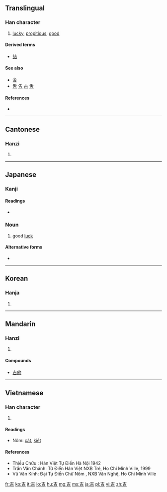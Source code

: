 {{also|喆|吿|告|古|舌}}
==Translingual==

===Han character===
{{Han char|rn=30|rad=口|as=03|sn=6|four=4060<sub>1</sub>|canj=土口 (GR)|ids=⿱[[士]][[口]]}}

# [[lucky]], [[propitious]], [[good]]

====Derived terms====
* [[喆]]

====See also====
* [[舎]]
* [[吿]] [[告]] [[古]] [[舌]]

====References====
* {{Han ref|kx=0175.020|dkj=03289|dj=0389.020|hdz=10576.060|uh=5409|ud=21513|bh=A64E|bd=42574}}

----

==Cantonese==

===Hanzi===
{{yue-hanzi|jyut=gat1|y=gat1}}

# {{defn|lang=yue|sort=口03}}

----

==Japanese==

===Kanji===
{{ja-kanji|grade=c|rs=口03}}

====Readings====
* {{ja-readings|on=[[きち]] (kichi), [[きつ]] (kitsu)
|kun=[[よい]] (yoi)
|nanori=[[よし]] (yoshi)
}}

===Noun===
{{ja-noun|k|hira=きち|rom=kichi}}

# good [[luck]]

====Alternative forms====
* {{l|ja|きつ|tr=kitsu}}

----

==Korean==

===Hanja===
{{ko-hanja|hangeul=길|rv=gil|mr=kil}}

# {{defn|lang=ko|sort=口03}}

----

==Mandarin==

===Hanzi===
{{cmn-hanzi|pin=[[jí]] ([[ji2]]), [[tòng]] ([[tong4]])|wg=chi<sup>2</sup>, t'ung<sup>4</sup>}}

# {{defn|lang=cmn|sort=口03}}

====Compounds====
* [[吉他]]

----

==Vietnamese==


===Han character===
{{vi-hantu|[[cát]], [[kiết]]|rs=口03}}
# {{defn|lang=vi|sort=口03}}

====Readings====
*Nôm: [[cát]], [[kiết]]

====References====
* Thiều Chửu : Hán Việt Tự Điển  Hà Nội 1942
* Trần Văn Chánh: Từ Điển Hán Việt NXB Trẻ, Ho Chi Minh Ville, 1999
* Vũ Văn Kính: Đại Tự Điển Chữ Nôm , NXB Văn Nghệ, Ho Chi Minh Ville

[[fr:吉]]
[[ko:吉]]
[[it:吉]]
[[lo:吉]]
[[hu:吉]]
[[mg:吉]]
[[ms:吉]]
[[ja:吉]]
[[pl:吉]]
[[vi:吉]]
[[zh:吉]]